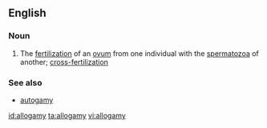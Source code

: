 ==English==

===Noun===
{{wikipedia}}
{{en-noun|-}}

#{{biology}} The [[fertilization]] of an [[ovum]] from one individual with the [[spermatozoa]] of another; [[cross-fertilization]]

===See also===
*[[autogamy]]

[[id:allogamy]]
[[ta:allogamy]]
[[vi:allogamy]]